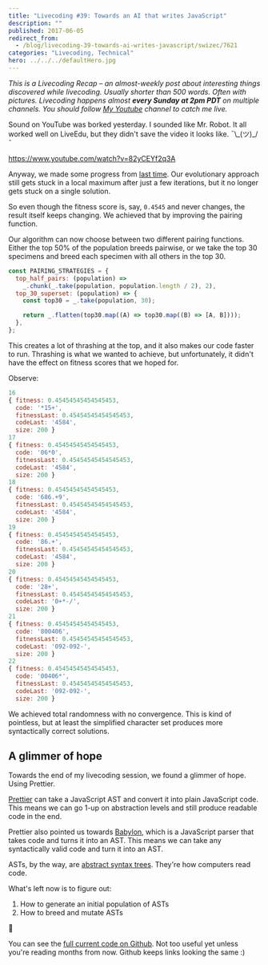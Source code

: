 ```yaml
---
title: "Livecoding #39: Towards an AI that writes JavaScript"
description: ""
published: 2017-06-05
redirect_from:
  - /blog/livecoding-39-towards-ai-writes-javascript/swizec/7621
categories: "Livecoding, Technical"
hero: ../../../defaultHero.jpg
---
```


_This is a Livecoding Recap – an almost-weekly post about interesting things discovered while livecoding. Usually shorter than 500 words. Often with pictures. Livecoding happens almost **every Sunday at 2pm PDT** on multiple channels. You should follow [My Youtube](https://www.youtube.com/channel/UCoyHgaeLLI7Knp7LDHOwZMw) channel to catch me live._

Sound on YouTube was borked yesterday. I sounded like Mr. Robot. It all worked well on LiveEdu, but they didn't save the video it looks like. ¯\\\_(ツ)\_/¯

https://www.youtube.com/watch?v=82yCEYf2q3A

Anyway, we made some progress from [last time](https://swizec.com/blog/livecoding-38-a-faux-ai-that-writes-javascript/). Our evolutionary approach still gets stuck in a local maximum after just a few iterations, but it no longer gets stuck on a single solution.

So even though the fitness score is, say, `0.4545` and never changes, the result itself keeps changing. We achieved that by improving the pairing function.

Our algorithm can now choose between two different pairing functions. Either the top 50% of the population breeds pairwise, or we take the top 30 specimens and breed each specimen with all others in the top 30.

```javascript
const PAIRING_STRATEGIES = {
  top_half_pairs: (population) =>
    _.chunk(_.take(population, population.length / 2), 2),
  top_30_superset: (population) => {
    const top30 = _.take(population, 30);

    return _.flatten(top30.map((A) => top30.map((B) => [A, B])));
  },
};
```

This creates a lot of thrashing at the top, and it also makes our code faster to run. Thrashing is what we wanted to achieve, but unfortunately, it didn't have the effect on fitness scores that we hoped for.

Observe:

```javascript
16
{ fitness: 0.45454545454545453,
  code: '*15+',
  fitnessLast: 0.45454545454545453,
  codeLast: '4584',
  size: 200 }
17
{ fitness: 0.45454545454545453,
  code: '06*0',
  fitnessLast: 0.45454545454545453,
  codeLast: '4584',
  size: 200 }
18
{ fitness: 0.45454545454545453,
  code: '686.+9',
  fitnessLast: 0.45454545454545453,
  codeLast: '4584',
  size: 200 }
19
{ fitness: 0.45454545454545453,
  code: '86.+',
  fitnessLast: 0.45454545454545453,
  codeLast: '4584',
  size: 200 }
20
{ fitness: 0.45454545454545453,
  code: '28+',
  fitnessLast: 0.45454545454545453,
  codeLast: '0+*-/',
  size: 200 }
21
{ fitness: 0.45454545454545453,
  code: '800406',
  fitnessLast: 0.45454545454545453,
  codeLast: '092-092-',
  size: 200 }
22
{ fitness: 0.45454545454545453,
  code: '00406*',
  fitnessLast: 0.45454545454545453,
  codeLast: '092-092-',
  size: 200 }
```

We achieved total randomness with no convergence. This is kind of pointless, but at least the simplified character set produces more syntactically correct solutions.

## A glimmer of hope

Towards the end of my livecoding session, we found a glimmer of hope. Using Prettier.

[Prettier](https://github.com/prettier/prettier) can take a JavaScript AST and convert it into plain JavaScript code. This means we can go 1-up on abstraction levels and still produce readable code in the end.

Prettier also pointed us towards [Babylon](https://github.com/babel/babylon), which is a JavaScript parser that takes code and turns it into an AST. This means we can take any syntactically valid code and turn it into an AST.

ASTs, by the way, are [abstract syntax trees](https://en.wikipedia.org/wiki/Abstract_syntax_tree). They're how computers read code.

What's left now is to figure out:

1.  How to generate an initial population of ASTs
2.  How to breed and mutate ASTs

🤔

You can see the [full current code on Github](https://github.com/Swizec/faux-js-ai). Not too useful yet unless you're reading months from now. Github keeps links looking the same :)
